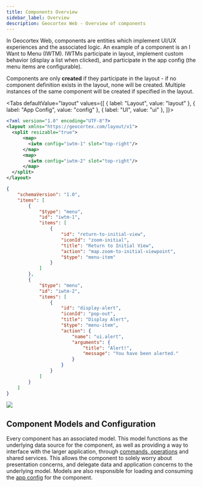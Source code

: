 ```yaml
---
title: Components Overview
sidebar_label: Overview
description: Geocortex Web - Overview of components
---
```



In Geocortex Web, components are entities which implement UI/UX experiences and the associated logic. An example of a component is an I Want to Menu (IWTM). IWTMs participate in layout, implement custom behavior (display a list when clicked), and participate in the app config (the menu items are configurable).

Components are only **created** if they participate in the layout - if no component definition exists in the layout, none will be created. Multiple instances of the same component will be created if specified in the layout.

<!-- TODO-API: Add a link out to the component API
:::tip
Geocortex Web has a large [built-in library of components](api-components.mdx).
:::
-->

<Tabs
  defaultValue="layout"
  values={[
    { label: "Layout", value: "layout" },
    { label: "App Config", value: "config" },
    { label: "UI", value: "ui" },
  ]}>
<TabItem value="layout">

```xml title="app/layout.xml"
<?xml version="1.0" encoding="UTF-8"?>
<layout xmlns="https://geocortex.com/layout/v1">
  <split resizable="true">
      <map>
        <iwtm config="iwtm-1" slot="top-right"/>
      </map>
      <map>
        <iwtm config="iwtm-2" slot="top-right"/>
      </map>
  </split>
</layout>
```

</TabItem>
<TabItem value="config">

```json title="app/app.json"
{
    "schemaVersion": "1.0",
    "items": [
        {
            "$type": "menu",
            "id": "iwtm-1",
            "items": [
                {
                    "id": "return-to-initial-view",
                    "iconId": "zoom-initial",
                    "title": "Return to Initial View",
                    "action": "map.zoom-to-initial-viewpoint",
                    "$type": "menu-item"
                }
            ]
        },
        {
            "$type": "menu",
            "id": "iwtm-2",
            "items": [
                {
                    "id": "display-alert",
                    "iconId": "pop-out",
                    "title": "Display Alert",
                    "$type": "menu-item",
                    "action": {
                        "name": "ui.alert",
                        "arguments": {
                            "title": "Alert!",
                            "message": "You have been alerted."
                        }
                    }
                }
            ]
        }
    ]
}
```

</TabItem>
<TabItem value="ui">
  <img src={useBaseUrl("img/web-sdk-components-simple.png")}/>
</TabItem>
</Tabs>

## Component Models and Configuration

Every component has an associated model. This model functions as the underlying data source for the component, as well as providing a way to interface with the larger application, through [commands, operations](configuration-commands-operations.mdx) and shared services. This allows the component to solely worry about presentation concerns, and delegate data and application concerns to the underlying model. Models are also responsible for loading and consuming the [app config](configuration-app-config-getting-started.mdx) for the component.

<UseCaseContainer>
    <UseCaseCard
        title="lang-create-component"
        description="lang-create-component-description"
        link={useBaseUrl("docs/web/sdk-components-create")}
    />
    <UseCaseCard
        title="lang-component-reference"
        description="lang-component-reference-description"
        link={useBaseUrl("docs/web/sdk-components-reference")}
    />
</UseCaseContainer>
